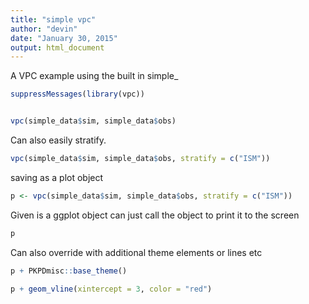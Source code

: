 ```yaml
---
title: "simple vpc"
author: "devin"
date: "January 30, 2015"
output: html_document
---
```


A VPC example using the built in simple_

```r
suppressMessages(library(vpc))



```

```r
vpc(simple_data$sim, simple_data$obs)


```

Can also easily stratify.

```r
vpc(simple_data$sim, simple_data$obs, stratify = c("ISM"))

```

saving as a plot object
```r
p <- vpc(simple_data$sim, simple_data$obs, stratify = c("ISM"))


```

Given is a ggplot object can just call the object to print it to the screen
```r
p 

```

Can also override with additional theme elements or lines etc
```r
p + PKPDmisc::base_theme()

p + geom_vline(xintercept = 3, color = "red")
```

